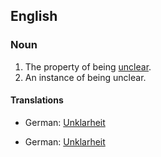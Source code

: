 ==English==

===Noun===
{{en-noun|unclearnesses}}

#The property of being [[unclear]].
#An instance of being unclear.

====Translations====
{{trans-top|property of being unclear}}
*German: [[Unklarheit]] {{f}}
{{trans-mid}}
{{trans-bottom}}

{{trans-top|instance of being unclear}}
*German: [[Unklarheit]] {{f}}
{{trans-mid}}
{{trans-bottom}}